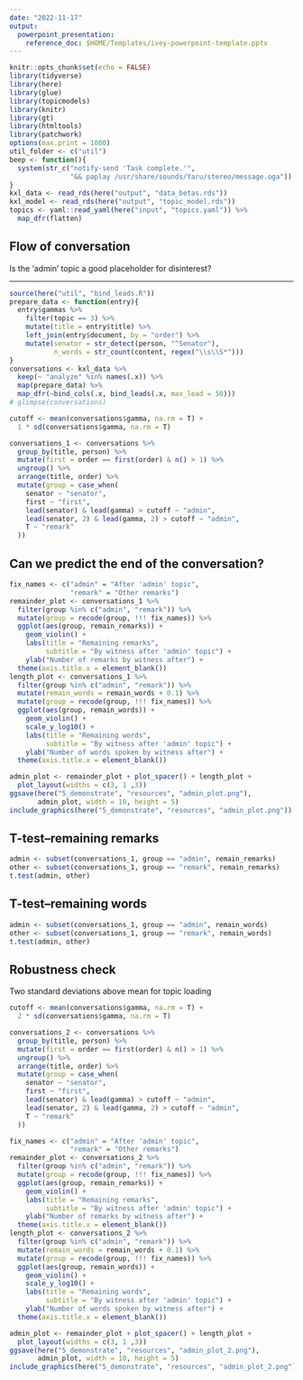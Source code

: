 ```yaml
---
date: "2022-11-17"
output:
  powerpoint_presentation:
    reference_doc: $HOME/Templates/ivey-powerpoint-template.pptx
---
```


```r
knitr::opts_chunk$set(echo = FALSE)
library(tidyverse)
library(here)
library(glue)
library(topicmodels)
library(knitr)
library(gt)
library(htmltools)
library(patchwork)
options(max.print = 1000)
util_folder <- c("util")
beep <- function(){
  system(str_c("notify-send 'Task complete.'",
               "&& paplay /usr/share/sounds/Yaru/stereo/message.oga"))
}
kxl_data <- read_rds(here("output", "data_betas.rds"))
kxl_model <- read_rds(here("output", "topic_model.rds"))
topics <- yaml::read_yaml(here("input", "topics.yaml")) %>%
  map_dfr(flatten)
```

## Flow of conversation

Is the 'admin' topic a good placeholder for disinterest?

---

```r
source(here("util", "bind_leads.R"))
prepare_data <- function(entry){
  entry$gammas %>%
    filter(topic == 3) %>%
    mutate(title = entry$title) %>%
    left_join(entry$document, by = "order") %>%
    mutate(senator = str_detect(person, "^Senator"), 
           n_words = str_count(content, regex("\\s\\S*")))
}
conversations <- kxl_data %>%
  keep(~ "analyze" %in% names(.x)) %>%
  map(prepare_data) %>%
  map_dfr(~bind_cols(.x, bind_leads(.x, max_lead = 50)))
# glimpse(conversations)

cutoff <- mean(conversations$gamma, na.rm = T) + 
  1 * sd(conversations$gamma, na.rm = T)

conversations_1 <- conversations %>%
  group_by(title, person) %>%
  mutate(first = order == first(order) & n() > 1) %>%
  ungroup() %>%
  arrange(title, order) %>%
  mutate(group = case_when(
    senator ~ "senator", 
    first ~ "first",
    lead(senator) & lead(gamma) > cutoff ~ "admin", 
    lead(senator, 2) & lead(gamma, 2) > cutoff ~ "admin",
    T ~ "remark"
  ))
```

## Can we predict the end of the conversation?

```r
fix_names <- c("admin" = "After 'admin' topic", 
               "remark" = "Other remarks")
remainder_plot <- conversations_1 %>%
  filter(group %in% c("admin", "remark")) %>%
  mutate(group = recode(group, !!! fix_names)) %>%
  ggplot(aes(group, remain_remarks)) +
    geom_violin() +
    labs(title = "Remaining remarks", 
         subtitle = "By witness after 'admin' topic") +
    ylab("Number of remarks by witness after") + 
  theme(axis.title.x = element_blank())
length_plot <- conversations_1 %>%
  filter(group %in% c("admin", "remark")) %>%
  mutate(remain_words = remain_words + 0.1) %>%
  mutate(group = recode(group, !!! fix_names)) %>%
  ggplot(aes(group, remain_words)) +
    geom_violin() +
    scale_y_log10() +
    labs(title = "Remaining words", 
         subtitle = "By witness after 'admin' topic") +
    ylab("Number of words spoken by witness after") + 
  theme(axis.title.x = element_blank())

admin_plot <- remainder_plot + plot_spacer() + length_plot + 
  plot_layout(widths = c(3, 1 ,3))
ggsave(here("5_demonstrate", "resources", "admin_plot.png"), 
       admin_plot, width = 10, height = 5)
include_graphics(here("5_demonstrate", "resources", "admin_plot.png"))
```

## T-test--remaining remarks

```r
admin <- subset(conversations_1, group == "admin", remain_remarks)
other <- subset(conversations_1, group == "remark", remain_remarks)
t.test(admin, other)
```

## T-test--remaining words

```r
admin <- subset(conversations_1, group == "admin", remain_words)
other <- subset(conversations_1, group == "remark", remain_words)
t.test(admin, other)
```

## Robustness check

Two standard deviations above mean for topic loading

```r
cutoff <- mean(conversations$gamma, na.rm = T) + 
  2 * sd(conversations$gamma, na.rm = T)

conversations_2 <- conversations %>%
  group_by(title, person) %>%
  mutate(first = order == first(order) & n() > 1) %>%
  ungroup() %>%
  arrange(title, order) %>%
  mutate(group = case_when(
    senator ~ "senator", 
    first ~ "first",
    lead(senator) & lead(gamma) > cutoff ~ "admin", 
    lead(senator, 2) & lead(gamma, 2) > cutoff ~ "admin",
    T ~ "remark"
  ))
```

```r
fix_names <- c("admin" = "After 'admin' topic", 
               "remark" = "Other remarks")
remainder_plot <- conversations_2 %>%
  filter(group %in% c("admin", "remark")) %>%
  mutate(group = recode(group, !!! fix_names)) %>%
  ggplot(aes(group, remain_remarks)) +
    geom_violin() +
    labs(title = "Remaining remarks", 
         subtitle = "By witness after 'admin' topic") +
    ylab("Number of remarks by witness after") + 
  theme(axis.title.x = element_blank())
length_plot <- conversations_2 %>%
  filter(group %in% c("admin", "remark")) %>%
  mutate(remain_words = remain_words + 0.1) %>%
  mutate(group = recode(group, !!! fix_names)) %>%
  ggplot(aes(group, remain_words)) +
    geom_violin() +
    scale_y_log10() +
    labs(title = "Remaining words", 
         subtitle = "By witness after 'admin' topic") +
    ylab("Number of words spoken by witness after") + 
  theme(axis.title.x = element_blank())

admin_plot <- remainder_plot + plot_spacer() + length_plot + 
  plot_layout(widths = c(3, 1 ,3))
ggsave(here("5_demonstrate", "resources", "admin_plot_2.png"), 
       admin_plot, width = 10, height = 5)
include_graphics(here("5_demonstrate", "resources", "admin_plot_2.png"))
```
